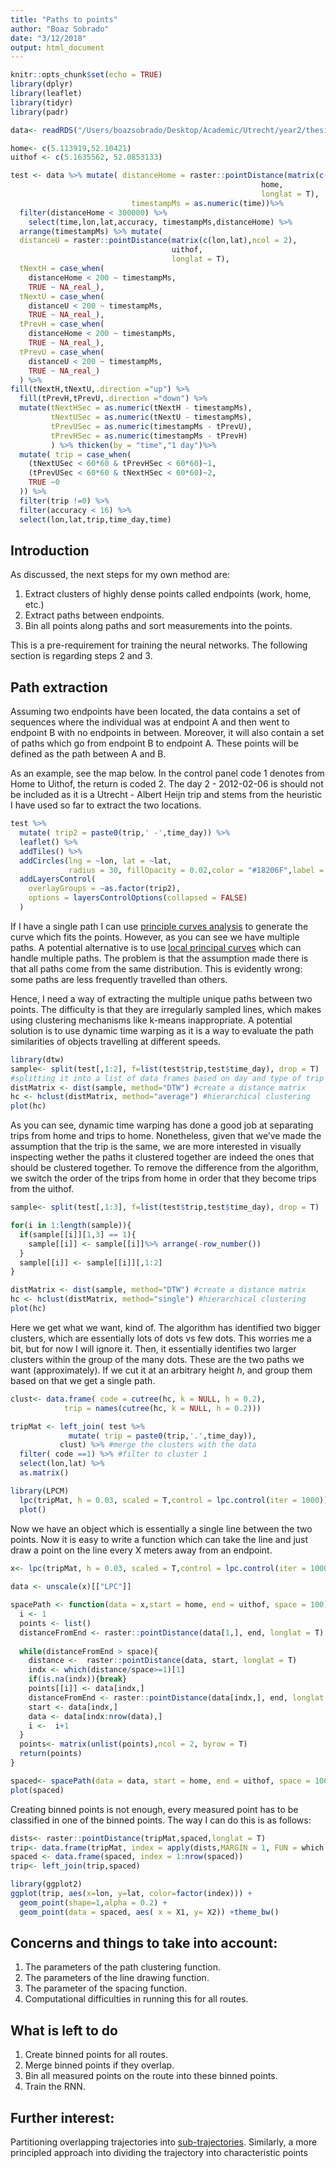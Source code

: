 ```yaml
---
title: "Paths to points"
author: "Boaz Sobrado"
date: "3/12/2018"
output: html_document
---
```


```r
knitr::opts_chunk$set(echo = TRUE)
library(dplyr)
library(leaflet)
library(tidyr)
library(padr)

data<- readRDS("/Users/boazsobrado/Desktop/Academic/Utrecht/year2/thesisFiles/data/boaz/myLocationHistory09012018.rds")

home<- c(5.113919,52.10421)
uithof <- c(5.1635562, 52.0853133)

test <- data %>% mutate( distanceHome = raster::pointDistance(matrix(c(lon,lat),ncol = 2),
                                                        home,
                                                        longlat = T),
                           timestampMs = as.numeric(time))%>%
  filter(distanceHome < 300000) %>% 
    select(time,lon,lat,accuracy, timestampMs,distanceHome) %>%
  arrange(timestampMs) %>% mutate(
  distanceU = raster::pointDistance(matrix(c(lon,lat),ncol = 2),
                                    uithof,
                                    longlat = T),
  tNextH = case_when(
    distanceHome < 200 ~ timestampMs,
    TRUE ~ NA_real_),
  tNextU = case_when(
    distanceU < 200 ~ timestampMs,
    TRUE ~ NA_real_),
  tPrevH = case_when(
    distanceHome < 200 ~ timestampMs,
    TRUE ~ NA_real_),
  tPrevU = case_when(
    distanceU < 200 ~ timestampMs,
    TRUE ~ NA_real_)
  ) %>% 
fill(tNextH,tNextU,.direction ="up") %>%
  fill(tPrevH,tPrevU,.direction ="down") %>%
  mutate(tNextHSec = as.numeric(tNextH - timestampMs),
         tNextUSec = as.numeric(tNextU - timestampMs),
         tPrevUSec = as.numeric(timestampMs - tPrevU),
         tPrevHSec = as.numeric(timestampMs - tPrevH)
         ) %>% thicken(by = "time","1 day")%>%
  mutate( trip = case_when(
    (tNextUSec < 60*60 & tPrevHSec < 60*60)~1,
    (tPrevUSec < 60*60 & tNextHSec < 60*60)~2,
    TRUE ~0
  )) %>% 
  filter(trip !=0) %>%
  filter(accuracy < 16) %>% 
  select(lon,lat,trip,time_day,time)

```

## Introduction

As discussed, the next steps for my own method are:

1) Extract clusters of highly dense points called endpoints (work, home, etc.)
2) Extract paths between endpoints.
3) Bin all points along paths and sort measurements into the points.

This is a pre-requirement for training the neural networks. The following section is regarding steps 2 and 3.

## Path extraction

Assuming two endpoints have been located, the data contains a set of sequences where the individual was at endpoint A and then went to endpoint B with no endpoints in between. Moreover, it will also contain a set of paths which go from endpoint B to endpoint A. These points will be defined as the path between A and B. 

As an example, see the map below. In the control panel code 1 denotes from Home to Uithof, the return is coded 2. The day 2 - 2012-02-06 is should not be included as it is a Utrecht - Albert Heijn trip and stems from the heuristic I have used so far to extract the two locations.

```r
test %>%
  mutate( trip2 = paste0(trip,' -',time_day)) %>% 
  leaflet() %>% 
  addTiles() %>%
  addCircles(lng = ~lon, lat = ~lat,
             radius = 30, fillOpacity = 0.02,color = "#18206F",label = ~time,group= ~as.factor(trip2)) %>% 
  addLayersControl(
    overlayGroups = ~as.factor(trip2),
    options = layersControlOptions(collapsed = FALSE)
  )
```

If I have a single path I can use [principle curves analysis](http://www.geocomputation.org/2007/1B-Algorithms_and_Architecture1/1B2.pdf) to generate the curve which fits the points. However, as you can see we have multiple paths. A potential alternative is to use [local principal curves](https://epub.ub.uni-muenchen.de/1701/1/paper_320.pdf) which can handle multiple paths. The problem is that the assumption made there is that all paths come from the same distribution. This is evidently wrong: some paths are less frequently travelled than others. 

Hence, I need a way of extracting the multiple unique paths between two points. The difficulty is that they are irregularly sampled lines, which makes using clustering mechanisms like k-means inappropriate. A potential solution is to use dynamic time warping as it is a way to evaluate the path similarities of objects travelling at different speeds.

```r
library(dtw)
sample<- split(test[,1:2], f=list(test$trip,test$time_day), drop = T)
#splitting it into a list of data frames based on day and type of trip
distMatrix <- dist(sample, method="DTW") #create a distance matrix
hc <- hclust(distMatrix, method="average") #hierarchical clustering
plot(hc)

```

As you can see, dynamic time warping has done a good job at separating trips from home and trips to home. Nonetheless, given that we've made the assumption that the trip is the same, we are more interested in visually inspecting wether the paths it clustered together are indeed the ones that should be clustered together. To remove the difference from the algorithm, we switch the order of the trips from home in order that they become trips from the uithof.

```r
sample<- split(test[,1:3], f=list(test$trip,test$time_day), drop = T)

for(i in 1:length(sample)){
  if(sample[[i]][1,3] == 1){
    sample[[i]] <- sample[[i]]%>% arrange(-row_number())  
  }
  sample[[i]] <- sample[[i]][,1:2]
}

distMatrix <- dist(sample, method="DTW") #create a distance matrix
hc <- hclust(distMatrix, method="single") #hierarchical clustering
plot(hc)
```

Here we get what we want, kind of. The algorithm has identified two bigger clusters, which are essentially lots of dots vs few dots. This worries me a bit, but for now I will ignore it. Then, it essentially identifies two larger clusters within the group of the many dots. These are the two paths we want (approximately). If we cut it at an arbitrary height *h*, and group them based on that we get a single path.

```r
clust<- data.frame( code = cutree(hc, k = NULL, h = 0.2),
            trip = names(cutree(hc, k = NULL, h = 0.2)))

tripMat <- left_join( test %>%
             mutate( trip = paste0(trip,'.',time_day)),
           clust) %>% #merge the clusters with the data
  filter( code ==1) %>% #filter to cluster 1
  select(lon,lat) %>% 
  as.matrix()

library(LPCM)
  lpc(tripMat, h = 0.03, scaled = T,control = lpc.control(iter = 1000)) %>% 
  plot()

```

Now we have an object which is essentially a single line between the two points. Now it is easy to write a function which can take the line and just draw a point on the line every X meters away from an endpoint. 

```r

x<- lpc(tripMat, h = 0.03, scaled = T,control = lpc.control(iter = 1000))
  
data <- unscale(x)[["LPC"]]

spacePath <- function(data = x,start = home, end = uithof, space = 100){
  i <- 1
  points <- list()
  distanceFromEnd <- raster::pointDistance(data[1,], end, longlat = T)
  
  while(distanceFromEnd > space){
    distance <-  raster::pointDistance(data, start, longlat = T)
    indx <- which(distance/space>=1)[1]
    if(is.na(indx)){break}
    points[[i]] <- data[indx,]
    distanceFromEnd <- raster::pointDistance(data[indx,], end, longlat = T)
    start <- data[indx,]
    data <- data[indx:nrow(data),]
    i <-  i+1
  }
  points<- matrix(unlist(points),ncol = 2, byrow = T)
  return(points)
}

spaced<- spacePath(data = data, start = home, end = uithof, space = 100)
plot(spaced)

```


Creating binned points is not enough, every measured point has to be classified in one of the binned points. The way I can do this is as follows:

```r
dists<- raster::pointDistance(tripMat,spaced,longlat = T)
trip<- data.frame(tripMat, index = apply(dists,MARGIN = 1, FUN = which.min))
spaced <- data.frame(spaced, index = 1:nrow(spaced))
trip<- left_join(trip,spaced)

library(ggplot2)
ggplot(trip, aes(x=lon, y=lat, color=factor(index))) +
  geom_point(shape=1,alpha = 0.2) +
  geom_point(data = spaced, aes( x = X1, y= X2)) +theme_bw()

```

## Concerns and things to take into account:

1. The parameters of the path clustering function.
2. The parameters of the line drawing function.
3. The parameter of the spacing function.
4. Computational difficulties in running this for all routes. 

## What is left to do

1. Create binned points for all routes.
2. Merge binned points if they overlap.
3. Bin all measured points on the route into these binned points.
4. Train the RNN.

## Further interest:
Partitioning overlapping trajectories into [sub-trajectories](http://hanj.cs.illinois.edu/pdf/sigmod07_jglee.pdf).
Similarly, a more principled approach into dividing the trajectory into characteristic points 